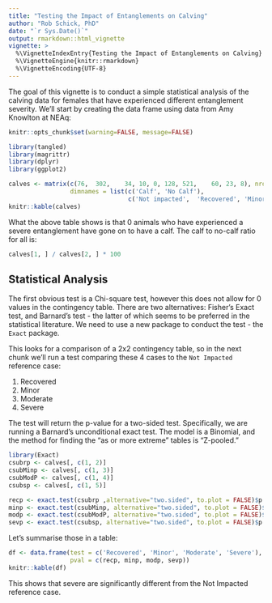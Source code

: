 ---
title: "Testing the Impact of Entanglements on Calving"
author: "Rob Schick, PhD"
date: "`r Sys.Date()`"
output: rmarkdown::html_vignette
vignette: >
  %\VignetteIndexEntry{Testing the Impact of Entanglements on Calving}
  %\VignetteEngine{knitr::rmarkdown}
  %\VignetteEncoding{UTF-8}
---

The goal of this vignette is to conduct a simple statistical analysis of the calving data for females that have experienced different entanglement severity. We'll start by creating the data frame using data from Amy Knowlton at NEAq:

```{r global_options, echo=FALSE}
knitr::opts_chunk$set(warning=FALSE, message=FALSE)
```


```{r loadLibraries, echo=FALSE}
library(tangled)
library(magrittr)
library(dplyr)
library(ggplot2)
```


```{r makeCalfdata}
calves <- matrix(c(76,	302,	34,	10,	0, 128,	521,	60,	23,	8), nrow = 2, byrow = TRUE,
                 dimnames = list(c('Calf', 'No Calf'), 
                                 c('Not impacted',	'Recovered', 'Minor',	'Moderate',	'Severe')))
knitr::kable(calves)
```

What the above table shows is that 0 animals who have experienced a severe entanglement have gone on to have a calf. The calf to no-calf ratio for all is:

```{r calcRatio}
calves[1, ] / calves[2, ] * 100
```


## Statistical Analysis
The first obvious test is a Chi-square test, however this does not allow for 0 values in the contingency table. There are two alternatives: Fisher's Exact test, and Barnard's test - the latter of which seems to be preferred in the statistical literature. We need to use a new package to conduct the test - the `Exact` package. 

This looks for a comparison of a 2x2 contingency table, so in the next chunk we'll run a test comparing these 4 cases to the `Not Impacted` reference case:

1. Recovered
2. Minor
3. Moderate
4. Severe

The test will return the p-value for a two-sided test. Specifically, we are running a Barnard's unconditional exact test. The model is a Binomial, and the method for finding the "as or more extreme" tables is "Z-pooled."

```{r conductTest}
library(Exact)
csubrp <- calves[, c(1, 2)]
csubMinp <- calves[, c(1, 3)]
csubModP <- calves[, c(1, 4)]
csubsp <- calves[, c(1, 5)]

recp <- exact.test(csubrp ,alternative="two.sided", to.plot = FALSE)$p.value
minp <- exact.test(csubMinp, alternative="two.sided", to.plot = FALSE)$p.value
modp <- exact.test(csubModP, alternative="two.sided", to.plot = FALSE)$p.value
sevp <- exact.test(csubsp, alternative="two.sided", to.plot = FALSE)$p.value
```

Let's summarise those in a table:

```{r makeDF}
df <- data.frame(test = c('Recovered', 'Minor', 'Moderate', 'Severe'),
                 pval = c(recp, minp, modp, sevp))
knitr::kable(df)
```

This shows that severe are significantly different from the Not Impacted reference case.

